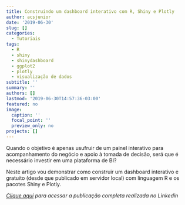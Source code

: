 ```yaml
---
title: Construindo um dashboard interativo com R, Shiny e Plotly
author: acsjunior
date: '2019-06-30'
slug: []
categories:
  - Tutoriais
tags:
  - R
  - shiny
  - shinydashboard
  - ggplot2
  - plotly
  - visualização de dados
subtitle: ''
summary: ''
authors: []
lastmod: '2019-06-30T14:57:36-03:00'
featured: no
image:
  caption: ''
  focal_point: ''
  preview_only: no
projects: []
---
```


Quando o objetivo é apenas usufruir de um painel interativo para acompanhamento do negócio e apoio à tomada de decisão, será que é necessário investir em uma plataforma de BI?

Neste artigo vou demonstrar como construir um dashboard interativo e gratuito (desde que publicado em servidor local) com linguagem R e os pacotes Shiny e Plotly.

*[Clique aqui](https://www.linkedin.com/pulse/construindo-um-dashboard-interativo-com-r-shiny-e-da-silva-júnior/) para acessar a publicação completa realizada no Linkedin*


